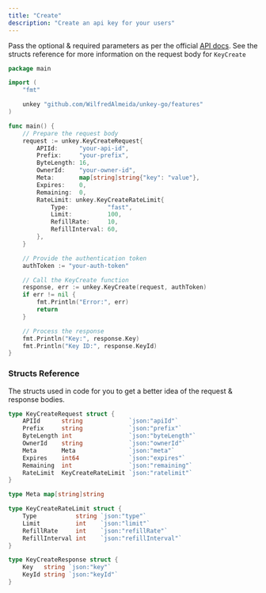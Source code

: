 ```yaml
---
title: "Create"
description: "Create an api key for your users"
---
```


Pass the optional & required parameters as per the official [API docs](https://unkey.com/docs/api-reference/keys/create). See the structs reference for more information on the request body for `KeyCreate`

```go
package main

import (
	"fmt"

	unkey "github.com/WilfredAlmeida/unkey-go/features"
)

func main() {
	// Prepare the request body
	request := unkey.KeyCreateRequest{
		APIId:      "your-api-id",
		Prefix:     "your-prefix",
		ByteLength: 16,
		OwnerId:    "your-owner-id",
		Meta:       map[string]string{"key": "value"},
		Expires:    0,
		Remaining:  0,
		RateLimit: unkey.KeyCreateRateLimit{
			Type:           "fast",
			Limit:          100,
			RefillRate:     10,
			RefillInterval: 60,
		},
	}

	// Provide the authentication token
	authToken := "your-auth-token"

	// Call the KeyCreate function
	response, err := unkey.KeyCreate(request, authToken)
	if err != nil {
		fmt.Println("Error:", err)
		return
	}

	// Process the response
	fmt.Println("Key:", response.Key)
	fmt.Println("Key ID:", response.KeyId)
}

```

### Structs Reference

The structs used in code for you to get a better idea of the request & response bodies.

```go
type KeyCreateRequest struct {
	APIId      string             `json:"apiId"`
	Prefix     string             `json:"prefix"`
	ByteLength int                `json:"byteLength"`
	OwnerId    string             `json:"ownerId"`
	Meta       Meta               `json:"meta"`
	Expires    int64              `json:"expires"`
	Remaining  int                `json:"remaining"`
	RateLimit  KeyCreateRateLimit `json:"ratelimit"`
}

type Meta map[string]string

type KeyCreateRateLimit struct {
	Type           string `json:"type"`
	Limit          int    `json:"limit"`
	RefillRate     int    `json:"refillRate"`
	RefillInterval int    `json:"refillInterval"`
}

type KeyCreateResponse struct {
	Key   string `json:"key"`
	KeyId string `json:"keyId"`
}
```

